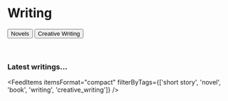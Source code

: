# Writing

<Link to='novels'>
  <Button style={{marginTop: '8px'}}>Novels</Button>
</Link>

<Link to='creative_writing'>
  <Button style={{marginTop: '8px'}}>Creative Writing</Button>
</Link>

<p>&nbsp;</p>

### Latest writings...

<FeedItems
  itemsFormat="compact"
  filterByTags={['short story', 'novel', 'book', 'writing', 'creative_writing']}
/>

<p>&nbsp;</p>
